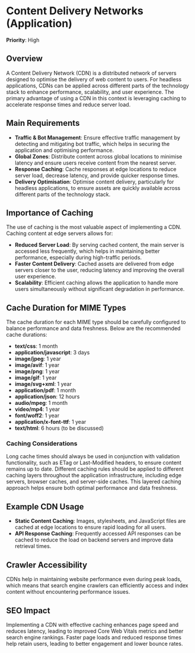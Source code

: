 
# Content Delivery Networks (Application)

**Priority**: High

## Overview
A Content Delivery Network (CDN) is a distributed network of servers designed to optimise the delivery of web content to users. For headless applications, CDNs can be applied across different parts of the technology stack to enhance performance, scalability, and user experience. The primary advantage of using a CDN in this context is leveraging caching to accelerate response times and reduce server load.

## Main Requirements

- **Traffic & Bot Management**: Ensure effective traffic management by detecting and mitigating bot traffic, which helps in securing the application and optimising performance.
- **Global Zones**: Distribute content across global locations to minimise latency and ensure users receive content from the nearest server.
- **Response Caching**: Cache responses at edge locations to reduce server load, decrease latency, and provide quicker response times.
- **Delivery Optimisation**: Optimise content delivery, particularly for headless applications, to ensure assets are quickly available across different parts of the technology stack.

## Importance of Caching

The use of caching is the most valuable aspect of implementing a CDN. Caching content at edge servers allows for:

- **Reduced Server Load**: By serving cached content, the main server is accessed less frequently, which helps in maintaining better performance, especially during high-traffic periods.
- **Faster Content Delivery**: Cached assets are delivered from edge servers closer to the user, reducing latency and improving the overall user experience.
- **Scalability**: Efficient caching allows the application to handle more users simultaneously without significant degradation in performance.

## Cache Duration for MIME Types

The cache duration for each MIME type should be carefully configured to balance performance and data freshness. Below are the recommended cache durations:

- **text/css**: 1 month
- **application/javascript**: 3 days
- **image/jpeg**: 1 year
- **image/avif**: 1 year
- **image/png**: 1 year
- **image/gif**: 1 year
- **image/svg+xml**: 1 year
- **application/pdf**: 1 month
- **application/json**: 12 hours
- **audio/mpeg**: 1 month
- **video/mp4**: 1 year
- **font/woff2**: 1 year
- **application/x-font-ttf**: 1 year
- **text/html**: 6 hours (to be discussed)

### Caching Considerations

Long cache times should always be used in conjunction with validation functionality, such as ETag or Last-Modified headers, to ensure content remains up to date. Different caching rules should be applied to different caching layers throughout the application infrastructure, including edge servers, browser caches, and server-side caches. This layered caching approach helps ensure both optimal performance and data freshness.

## Example CDN Usage

- **Static Content Caching**: Images, stylesheets, and JavaScript files are cached at edge locations to ensure rapid loading for all users.
- **API Response Caching**: Frequently accessed API responses can be cached to reduce the load on backend servers and improve data retrieval times.

## Crawler Accessibility
CDNs help in maintaining website performance even during peak loads, which means that search engine crawlers can efficiently access and index content without encountering performance issues.

## SEO Impact
Implementing a CDN with effective caching enhances page speed and reduces latency, leading to improved Core Web Vitals metrics and better search engine rankings. Faster page loads and reduced response times help retain users, leading to better engagement and lower bounce rates.
